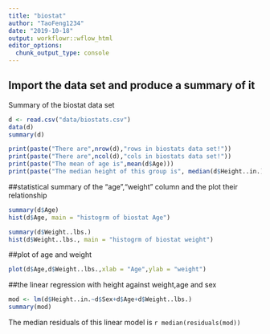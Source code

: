 ```yaml
---
title: "biostat"
author: "TaoFeng1234"
date: "2019-10-18"
output: workflowr::wflow_html
editor_options:
  chunk_output_type: console
---
```


## Import the data set and produce a summary of it

Summary of the biostat data set
```r
d <- read.csv("data/biostats.csv")
data(d)
summary(d)

print(paste("There are",nrow(d),"rows in biostats data set!"))
print(paste("There are",ncol(d),"cols in biostats data set!"))
print(paste("The mean of age is",mean(d$Age)))
print(paste("The median height of this group is", median(d$Height..in.)))
```

##statistical summary of the "age","weight" column and the plot their relationship
```r
summary(d$Age)
hist(d$Age, main = "histogrm of biostat Age")
```

```r
summary(d$Weight..lbs.)
hist(d$Weight..lbs., main = "histogrm of biostat weight")
```

##plot of age and weight
```r
plot(d$Age,d$Weight..lbs.,xlab = "Age",ylab = "weight")
```


##the linear regression with height against weight,age and sex
```r

mod <- lm(d$Height..in.~d$Sex+d$Age+d$Weight..lbs.)
summary(mod)

```

The median residuals of this linear model is 
`r median(residuals(mod))`




